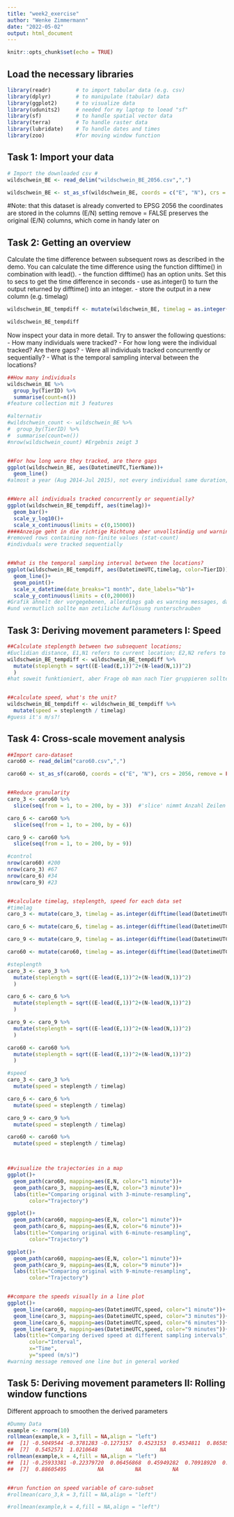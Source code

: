 ```yaml
---
title: "week2_exercise"
author: "Wenke Zimmermann"
date: "2022-05-02"
output: html_document
---
```


```r
knitr::opts_chunk$set(echo = TRUE)
```


## Load the necessary libraries ###
```r
library(readr)        # to import tabular data (e.g. csv)
library(dplyr)        # to manipulate (tabular) data
library(ggplot2)      # to visualize data
library(udunits2)     # needed for my laptop to loead "sf"
library(sf)           # to handle spatial vector data
library(terra)        # To handle raster data
library(lubridate)    # To handle dates and times
library(zoo)          #for moving window function
```

## Task 1: Import your data
```r
# Import the downloaded csv #
wildschwein_BE <- read_delim("wildschwein_BE_2056.csv",",")

wildschwein_BE <- st_as_sf(wildschwein_BE, coords = c("E", "N"), crs = 2056, remove = FALSE)
```
#Note:
that this dataset is already converted to EPSG 2056
the coordinates are stored in the columns (E/N)
setting remove = FALSE preserves the original (E/N) columns, which come in handy later on


## Task 2: Getting an overview
Calculate the time difference between subsequent rows as described in the demo. You can calculate the time difference using the function difftime() in combination with lead().
- the function difftime() has an option units. Set this to secs to get the time difference in seconds
- use as.integer() to turn the output returned by difftime() into an integer.
- store the output in a new column (e.g. timelag)
```r
wildschwein_BE_tempdiff <- mutate(wildschwein_BE, timelag = as.integer(difftime(lead(DatetimeUTC),DatetimeUTC, units = "sec")))

wildschwein_BE_tempdiff
```

Now inspect your data in more detail. Try to answer the following questions:
- How many individuals were tracked?
- For how long were the individual tracked? Are there gaps?
- Were all individuals tracked concurrently or sequentially?
- What is the temporal sampling interval between the locations?
```r
##How many individuals
wildschwein_BE %>%
  group_by(TierID) %>%
  summarise(count=n())
#feature collection mit 3 features

#alternativ
#wildschwein_count <- wildschwein_BE %>%
#  group_by(TierID) %>%
#  summarise(count=n())
#nrow(wildschwein_count) #Ergebnis zeigt 3


##For how long were they tracked, are there gaps
ggplot(wildschwein_BE, aes(DatetimeUTC,TierName))+
  geom_line()
#almost a year (Aug 2014-Jul 2015), not every individual same duration, without gaps


##Were all individuals tracked concurrently or sequentially?
ggplot(wildschwein_BE_tempdiff, aes(timelag))+
  geom_bar()+
  scale_y_log10()+
  scale_x_continuous(limits = c(0,15000))
####Anzeige geht in die richtige Richtung aber unvollständig und warning message
#removed rows containing non-finite values (stat-count)
#indivduals were tracked sequentially


##What is the temporal sampling interval between the locations?
ggplot(wildschwein_BE_tempdiff, aes(DatetimeUTC,timelag, color=TierID))+
  geom_line()+
  geom_point()+
  scale_x_datetime(date_breaks="1 month", date_labels="%b")+
  scale_y_continuous(limits = c(0,20000))
#Grafik ähnelt der vorgegebenen, allerdings gab es warning messages, dass missing values removed
#und vermutlich sollte man zetiliche Auflösung runterschrauben

```


## Task 3: Deriving movement parameters I: Speed
```r
##Calculate steplength between two subsequent locations;
#Euclidian distance, E1,N1 refers to current location; E2,N2 refers to consecutive location
wildschwein_BE_tempdiff <- wildschwein_BE_tempdiff %>%
  mutate(steplength = sqrt((E-lead(E,1))^2+(N-lead(N,1))^2)
  )
#hat soweit funktioniert, aber Frage ob man nach Tier gruppieren sollte?!


##calculate speed, what's the unit?
wildschwein_BE_tempdiff <- wildschwein_BE_tempdiff %>%
  mutate(speed = steplength / timelag)
#guess it's m/s?!

```


## Task 4: Cross-scale movement analysis
```r
##Import caro-dataset
caro60 <- read_delim("caro60.csv",",")

caro60 <- st_as_sf(caro60, coords = c("E", "N"), crs = 2056, remove = FALSE)


##Reduce granularity
caro_3 <- caro60 %>%
  slice(seq(from = 1, to = 200, by = 3))  #'slice' nimmt Anzahl Zeilen heraus, 'seq' gibt ihm die Wiederholung aller drei Zeilen  

caro_6 <- caro60 %>%
  slice(seq(from = 1, to = 200, by = 6))

caro_9 <- caro60 %>%
  slice(seq(from = 1, to = 200, by = 9))

#control
nrow(caro60) #200
nrow(caro_3) #67
nrow(caro_6) #34
nrow(caro_9) #23


##calculate timelag, steplength, speed for each data set
#timelag
caro_3 <- mutate(caro_3, timelag = as.integer(difftime(lead(DatetimeUTC),DatetimeUTC, units = "sec")))

caro_6 <- mutate(caro_6, timelag = as.integer(difftime(lead(DatetimeUTC),DatetimeUTC, units = "sec")))

caro_9 <- mutate(caro_9, timelag = as.integer(difftime(lead(DatetimeUTC),DatetimeUTC, units = "sec")))

caro60 <- mutate(caro60, timelag = as.integer(difftime(lead(DatetimeUTC),DatetimeUTC, units = "sec")))

#steplength
caro_3 <- caro_3 %>%
  mutate(steplength = sqrt((E-lead(E,1))^2+(N-lead(N,1))^2)
  )

caro_6 <- caro_6 %>%
  mutate(steplength = sqrt((E-lead(E,1))^2+(N-lead(N,1))^2)
  )

caro_9 <- caro_9 %>%
  mutate(steplength = sqrt((E-lead(E,1))^2+(N-lead(N,1))^2)
  )

caro60 <- caro60 %>%
  mutate(steplength = sqrt((E-lead(E,1))^2+(N-lead(N,1))^2)
  )

#speed
caro_3 <- caro_3 %>%
  mutate(speed = steplength / timelag)

caro_6 <- caro_6 %>%
  mutate(speed = steplength / timelag)

caro_9 <- caro_9 %>%
  mutate(speed = steplength / timelag)

caro60 <- caro60 %>%
  mutate(speed = steplength / timelag)



##visualize the trajectories in a map
ggplot()+
  geom_path(caro60, mapping=aes(E,N, color="1 minute"))+
  geom_path(caro_3, mapping=aes(E,N, color="3 minute"))+
  labs(title="Comparing original with 3-minute-resampling",
       color="Trajectory")

ggplot()+
  geom_path(caro60, mapping=aes(E,N, color="1 minute"))+
  geom_path(caro_6, mapping=aes(E,N, color="6 minute"))+
  labs(title="Comparing original with 6-minute-resampling",
       color="Trajectory")

ggplot()+
  geom_path(caro60, mapping=aes(E,N, color="1 minute"))+
  geom_path(caro_9, mapping=aes(E,N, color="9 minute"))+
  labs(title="Comparing original with 9-minute-resampling",
       color="Trajectory")


##compare the speeds visually in a line plot
ggplot()+
  geom_line(caro60, mapping=aes(DatetimeUTC,speed, color="1 minute"))+
  geom_line(caro_3, mapping=aes(DatetimeUTC,speed, color="3 minutes"))+
  geom_line(caro_6, mapping=aes(DatetimeUTC,speed, color="6 minutes"))+
  geom_line(caro_9, mapping=aes(DatetimeUTC,speed, color="9 minutes"))+
  labs(title="Comparing derived speed at different sampling intervals",
       color="Interval",
       x="Time",
       y="speed (m/s)")
#warning message removed one line but in general worked

```


## Task 5: Deriving movement parameters II: Rolling window functions
Different approach to smoothen the derived parameters
```r
#Dummy Data
example <- rnorm(10)
rollmean(example,k = 3,fill = NA,align = "left")
##  [1] -0.5049544 -0.3781283 -0.1273157  0.4523153  0.4534811  0.8658536
##  [7]  0.5452571  1.0210648         NA         NA
rollmean(example,k = 4,fill = NA,align = "left")
##  [1] -0.25933381 -0.22379720  0.06456868  0.45949282  0.70918920  0.56899826
##  [7]  0.88605495          NA          NA          NA


##run function on speed variable of caro-subset
#rollmean(caro_3,k = 3,fill = NA,align = "left")

#rollmean(example,k = 4,fill = NA,align = "left")


```


